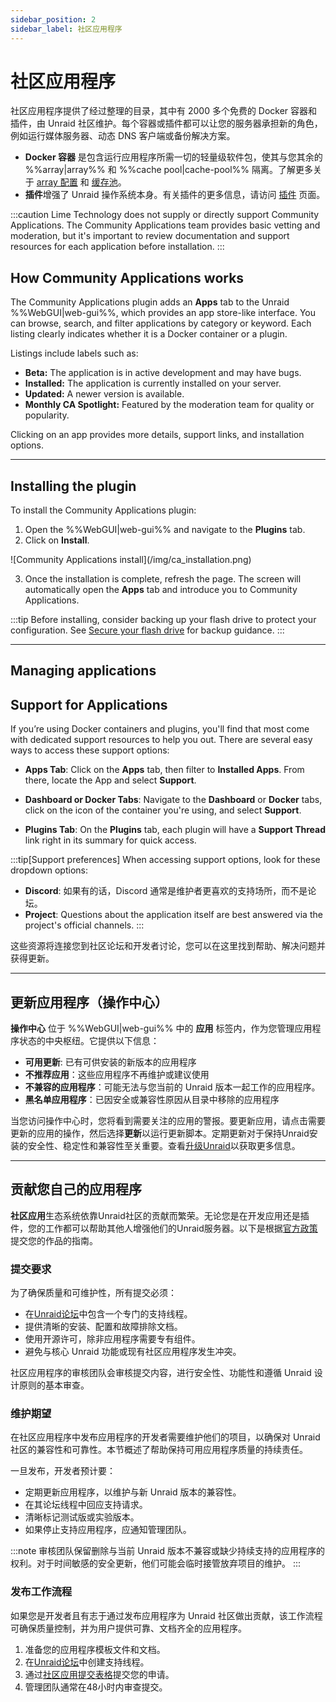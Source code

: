 ```yaml
---
sidebar_position: 2
sidebar_label: 社区应用程序
---
```



# 社区应用程序

社区应用程序提供了经过整理的目录，其中有 2000 多个免费的 Docker 容器和插件，由 Unraid 社区维护。每个容器或插件都可以让您的服务器承担新的角色，例如运行媒体服务器、动态 DNS 客户端或备份解决方案。

- **Docker 容器** 是包含运行应用程序所需一切的轻量级软件包，使其与您其余的 %%array|array%% 和 %%cache pool|cache-pool%% 隔离。了解更多关于 [array 配置](../manage-storage/array-configuration.mdx) 和 [缓存池](../manage-storage/cache-pools.mdx)。
- **插件**增强了 Unraid 操作系统本身。有关插件的更多信息，请访问 [插件](../customize-your-experience/plugins.mdx) 页面。

:::caution
Lime Technology does not supply or directly support Community Applications. The Community Applications team provides basic vetting and moderation, but it's important to review documentation and support resources for each application before installation.
:::

## How Community Applications works

The Community Applications plugin adds an **Apps** tab to the Unraid %%WebGUI|web-gui%%, which provides an app store-like interface. You can browse, search, and filter applications by category or keyword. Each listing clearly indicates whether it is a Docker container or a plugin.

Listings include labels such as:

- **Beta:** The application is in active development and may have bugs.
- **Installed:** The application is currently installed on your server.
- **Updated:** A newer version is available.
- **Monthly CA Spotlight:** Featured by the moderation team for quality or popularity.

Clicking on an app provides more details, support links, and installation options.

---

## Installing the plugin

To install the Community Applications plugin:

1. Open the %%WebGUI|web-gui%% and navigate to the **Plugins** tab.
2. Click on **Install**.

<div style={{ margin: 'auto', maxWidth: '714px', display: 'flex', flexDirection: 'column', alignItems: 'center' }}>
  ![Community Applications install](/img/ca_installation.png)
</div>

3. Once the installation is complete, refresh the page. The screen will automatically open the **Apps** tab and introduce you to Community Applications.

:::tip
Before installing, consider backing up your flash drive to protect your configuration. See [Secure your flash drive](../../system-administration/secure-your-server/secure-your-flash-drive.mdx) for backup guidance.
:::

---

## Managing applications

<Tabs>
  <TabItem value="Installing applications" label="Installing applications">
    <CommunityAppsInstalling />
  </TabItem>

  <TabItem value="Removing applications" label="Removing applications">
    <CommunityAppsRemoving />
  </TabItem>

  <TabItem value="Reinstalling applications" label="Reinstalling applications">
    <CommunityAppsReinstalling />
  </TabItem>
</Tabs>

## Support for Applications

If you’re using Docker containers and plugins, you'll find that most come with dedicated support resources to help you out. There are several easy ways to access these support options:

- **Apps Tab**: Click on the **Apps** tab, then filter to **Installed Apps**. From there, locate the App and select **Support**.

- **Dashboard or Docker Tabs**: Navigate to the **Dashboard** or **Docker** tabs, click on the icon of the container you're using, and select **Support**.

- **Plugins Tab**: On the **Plugins** tab, each plugin will have a **Support Thread** link right in its summary for quick access.

:::tip[Support preferences]
When accessing support options, look for these dropdown options:

- **Discord**: 如果有的话，Discord 通常是维护者更喜欢的支持场所，而不是论坛。
- **Project**: Questions about the application itself are best answered via the project's official channels.
:::

这些资源将连接您到社区论坛和开发者讨论，您可以在这里找到帮助、解决问题并获得更新。

---

## 更新应用程序（操作中心）

**操作中心** 位于 %%WebGUI|web-gui%% 中的 **应用** 标签内，作为您管理应用程序状态的中央枢纽。它提供以下信息：

- **可用更新**: 已有可供安装的新版本的应用程序
- **不推荐应用**：这些应用程序不再维护或建议使用
- **不兼容的应用程序**：可能无法与您当前的 Unraid 版本一起工作的应用程序。
- **黑名单应用程序**：已因安全或兼容性原因从目录中移除的应用程序

当您访问操作中心时，您将看到需要关注的应用的警报。要更新应用，请点击需要更新的应用的操作，然后选择**更新**以运行更新脚本。定期更新对于保持Unraid安装的安全性、稳定性和兼容性至关重要。查看[升级Unraid](../../system-administration/maintain-and-update/upgrading-unraid.mdx)以获取更多信息。

---

## 贡献您自己的应用程序

**社区应用**生态系统依靠Unraid社区的贡献而繁荣。无论您是在开发应用还是插件，您的工作都可以帮助其他人增强他们的Unraid服务器。以下是根据[官方政策](https://forums.unraid.net/topic/87144-ca-application-policies-notes/)提交您的作品的指南。

### 提交要求

为了确保质量和可维护性，所有提交必须：

- 在[Unraid论坛](https://forums.unraid.net/)中包含一个专门的支持线程。
- 提供清晰的安装、配置和故障排除文档。
- 使用开源许可，除非应用程序需要专有组件。
- 避免与核心 Unraid 功能或现有社区应用程序发生冲突。

社区应用程序的审核团队会审核提交内容，进行安全性、功能性和遵循 Unraid 设计原则的基本审查。

### 维护期望

在社区应用程序中发布应用程序的开发者需要维护他们的项目，以确保对 Unraid 社区的兼容性和可靠性。本节概述了帮助保持可用应用程序质量的持续责任。

一旦发布，开发者预计要：

- 定期更新应用程序，以维护与新 Unraid 版本的兼容性。
- 在其论坛线程中回应支持请求。
- 清晰标记测试版或实验版本。
- 如果停止支持应用程序，应通知管理团队。

:::note
审核团队保留删除与当前 Unraid 版本不兼容或缺少持续支持的应用程序的权利。对于时间敏感的安全更新，他们可能会临时接管放弃项目的维护。
:::

### 发布工作流程

如果您是开发者且有志于通过发布应用程序为 Unraid 社区做出贡献，该工作流程可确保质量控制，并为用户提供可靠、文档齐全的应用程序。

1. 准备您的应用程序模板文件和文档。
2. 在[Unraid论坛](https://forums.unraid.net/)中创建支持线程。
3. 通过[社区应用提交表格](https://form.asana.com/?k=qtIUrf5ydiXvXzPI57BiJw\&d=714739274360802)提交您的申请。
4. 管理团队通常在48小时内审查提交。
